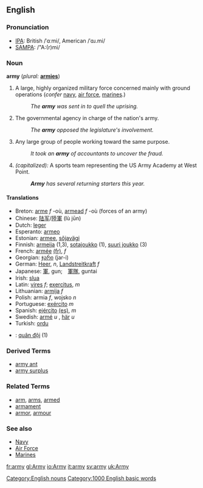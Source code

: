 ==English==

===Pronunciation===
*[[w:IPA|IPA]]: British /ˈɑːmi/, American /ˈɑɹ.mi/
*[[w:SAMPA|SAMPA]]: /"A:(r)mi/

===Noun===
'''army'''  (''plural:'' '''[[armies]]''')
# A large, highly organized military force concerned mainly with ground operations (''confer'' [[navy]], [[air force]], [[marine]]s.)
#: ''The '''army''' was sent in to quell the uprising.''
# The governmental agency in charge of the nation's army.
#: ''The '''army''' opposed the legislature's involvement.''
# Any large group of people working toward the same purpose.
#: ''It took an '''army''' of accountants to uncover the fraud.''
# ''(capitalized):'' A sports team representing the US Army Academy at West Point.
#: '''''Army''' has several returning starters this year.''

====Translations====
*Breton: [[arme]] ''f'' -où, [[armead]] ''f'' -où (forces of an army)
*Chinese: [[陆军]]/[[陸軍]] (lù jūn)
*Dutch: [[leger]]
*Esperanto: [[armeo]]
*Estonian: [[armee]], [[sõjavägi]]
*Finnish: [[armeija]] (1,3), [[sotajoukko]] (1), [[suuri joukko]] (3)
*French: [[armée]] [[:fr:armée|(fr)]], ''f''
*Georgian: [[ჯარი]] (jar-i)
*German: [[Heer]], ''n'', [[Landstreitkraft]] ''f''
*Japanese: [[軍]], gun;　[[軍隊]], guntai
*Irish: [[slua]]
*Latin: [[vires]] ''f''; [[exercitus]], ''m''
*Lithuanian: [[armija]] ''f''
*Polish: armia ''f'', wojsko ''n''
*Portuguese: [[exército]] ''m''
*Spanish: [[ejército]] [[:es:ejército|(es)]], ''m''
*Swedish: [[armé]] ''u'' , [[här]] ''u''
*Turkish: [[ordu]]
*{{vi}}: [[quân đội]] (1)

===Derived Terms===
*[[army ant]]
*[[army surplus]]

===Related Terms===
*[[arm]], [[arms]], [[armed]]
*[[armament]]
*[[armor]], [[armour]]

===See also===
*[[Navy]]
*[[Air Force]]
*[[Marines]]

[[Category:English nouns]]
[[Category:1000 English basic words]]

[[fr:army]]
[[gl:Army]]
[[io:Army]]
[[it:army]]
[[sv:army]]
[[uk:Army]]
